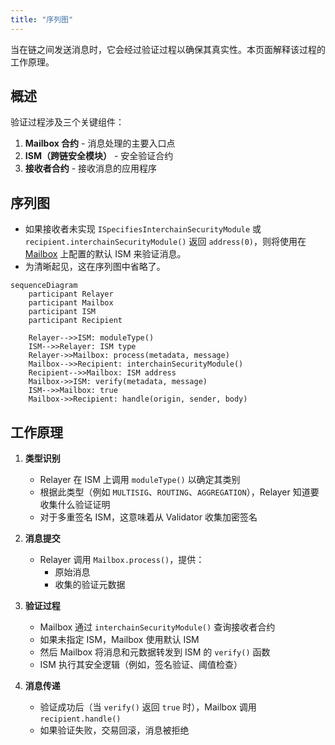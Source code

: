 ```yaml
---
title: "序列图"
---
```


当在链之间发送消息时，它会经过验证过程以确保其真实性。本页面解释该过程的工作原理。

## 概述

验证过程涉及三个关键组件：

1. **Mailbox 合约** - 消息处理的主要入口点
2. **ISM（跨链安全模块）** - 安全验证合约
3. **接收者合约** - 接收消息的应用程序

## 序列图

<Note>

- 如果接收者未实现 `ISpecifiesInterchainSecurityModule` 或 `recipient.interchainSecurityModule()` 返回 `address(0)`，则将使用在 [Mailbox](/zh/docs/protocol/core/mailbox) 上配置的默认 ISM 来验证消息。
- 为清晰起见，这在序列图中省略了。

</Note>

```mermaid
sequenceDiagram
    participant Relayer
    participant Mailbox
    participant ISM
    participant Recipient

    Relayer-->>ISM: moduleType()
    ISM-->>Relayer: ISM type
    Relayer->>Mailbox: process(metadata, message)
    Mailbox-->>Recipient: interchainSecurityModule()
    Recipient-->>Mailbox: ISM address
    Mailbox->>ISM: verify(metadata, message)
    ISM-->>Mailbox: true
    Mailbox->>Recipient: handle(origin, sender, body)
```

## 工作原理

1. **类型识别**

   - Relayer 在 ISM 上调用 `moduleType()` 以确定其类别
   - 根据此类型（例如 `MULTISIG`、`ROUTING`、`AGGREGATION`），Relayer 知道要收集什么验证证明
   - 对于多重签名 ISM，这意味着从 Validator 收集加密签名

2. **消息提交**

   - Relayer 调用 `Mailbox.process()`，提供：
     - 原始消息
     - 收集的验证元数据

3. **验证过程**

   - Mailbox 通过 `interchainSecurityModule()` 查询接收者合约
   - 如果未指定 ISM，Mailbox 使用默认 ISM
   - 然后 Mailbox 将消息和元数据转发到 ISM 的 `verify()` 函数
   - ISM 执行其安全逻辑（例如，签名验证、阈值检查）

4. **消息传递**

   - 验证成功后（当 `verify()` 返回 `true` 时），Mailbox 调用 `recipient.handle()`
   - 如果验证失败，交易回滚，消息被拒绝
